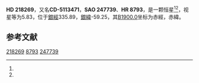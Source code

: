{{Starbox begin
| name = HD 218269
}}
{{Starbox observe
| epoch = [[J2000.0|J2000.0]]
| constell = {{星座名待查}}<ref name=SIMBAD>{{cite web
 | url=http://simbad.u-strasbg.fr/simbad/sim-id?Ident=HR+8793
 | title =Pulsating variable Star
 | publisher=Centre de Données astronomiques de Strasbourg
 | work=SIMBAD
 | accessdate=2012-07-13}}</ref><ref name=DATA>{{cite web
 | url=http://vizier.u-strasbg.fr/viz-bin/VizieR-5?-out.add=.&-source=5050&-corr=PK=HR&-out.max=9999&HR=8793
 | title=VizieR Detailed Page
 | accessdate=2012-07-13
 | archive-date=2019-02-16
 | archive-url=https://web.archive.org/web/20190216102605/http://vizier.u-strasbg.fr/viz-bin/VizieR-5?-out.add=.&-source=5050&-corr=PK=HR&-out.max=9999&HR=8793
 | dead-url=no
 }}</ref>
| 星官 = 
| ra = {{RA|23|7|14.7}}<ref name=SIMBAD /><ref name=DATA />
| dec = {{DEC|-50|41|11}}<ref name=SIMBAD /><ref name=DATA />
| appmag_v = 5.83<ref name=SIMBAD /><ref name=DATA />
}}
{{Starbox character
| class = F6-7IV-V<ref name=SIMBAD /><ref name=DATA />
| b-v = 0.48<ref name=SIMBAD /><ref name=DATA />
| u-b = <ref name=SIMBAD /><ref name=DATA />
| r-i = <ref name=SIMBAD /><ref name=DATA />
| variable = 
}}
{{Starbox astrometry
| radial_v = 
| prop_mo_ra = 4
| parallax = 
| p_error = 
}}
{{Starbox catalog
| names =CD-5113471，[[SAO星表|SAO]] 247739，[[HD星表|HD]] 218269，[[HR星表|HR]] 8793}}
{{Starbox reference |Simbad=HR+8793}}
{{Starbox end}}

'''HD 218269'''，又名'''CD-5113471'''，'''SAO 247739'''、'''HR 8793'''，是一颗恒星<ref name=SIMBAD /><ref name=DATA />，视星等为5.83，位于[[銀道座標系|銀經]]335.89，[[銀道座標系|銀緯]]-59.25，其[[B1900.0|B1900.0]]坐标为赤經{{RA|23|1|28.1}}，赤緯{{DEC|-51|-59.25|35}}。

== 参考文献 ==
{{reflist}}

{{star-stub}}

[[Category:HD和HDE天體|218269]]
[[Category:HR天體|8793]]
[[Category:SAO天體|247739]]